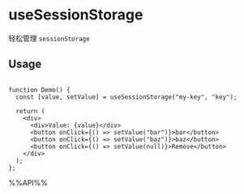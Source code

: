 # useSessionStorage

轻松管理 `sessionStorage`

## Usage

```tsx live

function Demo() {
  const [value, setValue] = useSessionStorage("my-key", "key");

  return (
    <div>
      <div>Value: {value}</div>
      <button onClick={() => setValue("bar")}>bar</button>
      <button onClick={() => setValue("baz")}>baz</button>
      <button onClick={() => setValue(null)}>Remove</button>
    </div>
  );
};

```

%%API%%